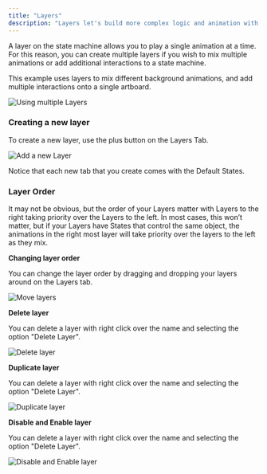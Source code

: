 ```yaml
---
title: "Layers"
description: "Layers let's build more complex logic and animation with the state machine. "
---
```



<YouTube id="7Vb1LosMzwk" />

A layer on the state machine allows you to play a single animation at a time. For this reason, you can create multiple layers if you wish to mix multiple animations or add additional interactions to a state machine.

This example uses layers to mix different background animations, and add multiple interactions onto a single artboard.

![Using multiple Layers](https://ucarecdn.com/aeedde5a-598f-42b3-a5df-81212757395e/)

### Creating a new layer

To create a new layer, use the plus button on the Layers Tab.

![Add a new Layer](https://ucarecdn.com/a6d3e96f-a049-40fd-8ec5-f85301c76a7d/)

Notice that each new tab that you create comes with the Default States.

### Layer Order

It may not be obvious, but the order of your Layers matter with Layers to the right taking priority over the Layers to the left. In most cases, this won’t matter, but if your Layers have States that control the same object, the animations in the right most layer will take priority over the layers to the left as they mix.

<YouTube id="Fc9MutscvAo" />

**Changing layer order**

You can change the layer order by dragging and dropping your layers around on the Layers tab.

![Move layers](/images/editor/state-machine/state-machine-layer-order.gif)

**Delete layer**

You can delete a layer with right click over the name and selecting the option "Delete Layer".

![Delete layer](/images/editor/state-machine/state-machine-layer-delete.gif)

**Duplicate layer**

You can delete a layer with right click over the name and selecting the option "Delete Layer".

![Duplicate layer](/images/editor/state-machine/state-machine-layer-duplicate.gif)

**Disable and Enable layer**

You can delete a layer with right click over the name and selecting the option "Delete Layer".

![Disable and Enable layer](/images/editor/state-machine/state-machine-layer-disable.gif)